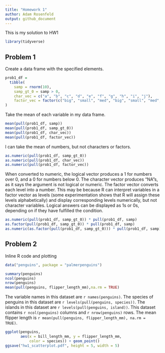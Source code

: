 ```yaml
---
title: "Homework 1"
author: Adam Rosenfeld
output: github_document
---
```


This is my solution to HW1

```r
library(tidyverse)
```

## Problem 1

Create a data frame with the specified elements.

```r
prob1_df = 
  tibble(
    samp = rnorm(10),
    samp_gt_0 = samp > 0,
    char_vec = c("a", "b", "c", "d", "e", "f", "g", "h", "i", "j"),
    factor_vec = factor(c("big", "small", "med", "big", "small", "med", "big", "med", "small", "small"))
)
```

Take the mean of each variable in my data frame. 

```r
mean(pull(prob1_df, samp))
mean(pull(prob1_df, samp_gt_0))
mean(pull(prob1_df, char_vec))
mean(pull(prob1_df, factor_vec))
```

I can take the mean of numbers, but not characters or factors. 

```r
as.numeric(pull(prob1_df, samp_gt_0)) 
as.numeric(pull(prob1_df, char_vec)) 
as.numeric(pull(prob1_df, factor_vec)) 
```

When converted to numeric, the logical vector produces a 1 for numbers over 0, and a 0 for numbers below 0. The character vector produces "NA"s, as it says the argument is not logical or numeric. The factor vector converts each level into a number. This may be because R can interpret variables in a factor vector as levels (some experimentation shows that R will assign these levels alphabetically) and display corresponding levels numerically, but not character variables. Logical answers can be displayed as 1s or 0s, depending on if they have fulfilled the condition. 

```r
as.numeric(pull(prob1_df, samp_gt_0)) * pull(prob1_df, samp)
as.factor(pull(prob1_df, samp_gt_0)) * pull(prob1_df, samp)
as.numeric(as.factor(pull(prob1_df, samp_gt_0))) * pull(prob1_df, samp)
```

## Problem 2

Inline R code and plotting

```r
data("penguins", package = "palmerpenguins")
```

```r
summary(penguins)
ncol(penguins)
nrow(penguins)
mean(pull(penguins, flipper_length_mm),na.rm = TRUE)
```

The variable names in this dataset are `r names(penguins)`. 
The species of penguins in this dataset are `r levels(pull(penguins, species))`.
The islands in this dataset are `r levels(pull(penguins, island))`.
This dataset contains `r ncol(penguins)` columns and `r nrow(penguins)` rows. 
The mean flipper length is `r mean(pull(penguins, flipper_length_mm), na.rm = TRUE)`. 


```r
ggplot(penguins, 
       aes(x = bill_length_mm, y = flipper_length_mm,
           color = species)) + geom_point() 
ggsave("hw1_scatterplot.pdf", height = 5, width = 5)
```
